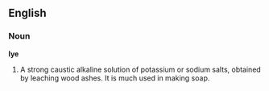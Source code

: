 ==English==

===Noun===

'''lye'''

#A strong caustic alkaline solution of potassium or sodium salts, obtained by leaching wood ashes. It is much used in making soap.
